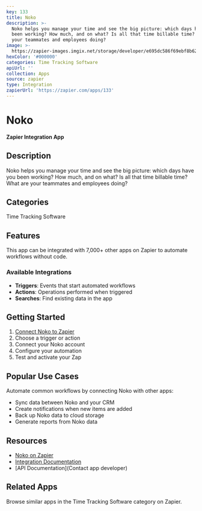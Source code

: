 ```yaml
---
key: 133
title: Noko
description: >-
  Noko helps you manage your time and see the big picture: which days have you
  been working? How much, and on what? Is all that time billable time? What are
  your teammates and employees doing?
image: >-
  https://zapier-images.imgix.net/storage/developer/e695dc586f69ebf8b62f7352b4e33f8a.png?auto=format%2Ccompress&ixlib=python-3.0.0&q=50
hexColor: '#000000'
categories: Time Tracking Software
apiUrl: ''
collection: Apps
source: zapier
type: Integration
zapierUrl: 'https://zapier.com/apps/133'
---
```

# Noko

**Zapier Integration App**

## Description

Noko helps you manage your time and see the big picture: which days have you been working? How much, and on what? Is all that time billable time? What are your teammates and employees doing?

## Categories

Time Tracking Software

## Features

This app can be integrated with 7,000+ other apps on Zapier to automate workflows without code.

### Available Integrations

- **Triggers**: Events that start automated workflows
- **Actions**: Operations performed when triggered
- **Searches**: Find existing data in the app

## Getting Started

1. [Connect Noko to Zapier](https://zapier.com/apps/133)
2. Choose a trigger or action
3. Connect your Noko account
4. Configure your automation
5. Test and activate your Zap

## Popular Use Cases

Automate common workflows by connecting Noko with other apps:

- Sync data between Noko and your CRM
- Create notifications when new items are added
- Back up Noko data to cloud storage
- Generate reports from Noko data

## Resources

- [Noko on Zapier](https://zapier.com/apps/133)
- [Integration Documentation](https://zapier.com/apps/133/integrations)
- [API Documentation](Contact app developer)

## Related Apps

Browse similar apps in the Time Tracking Software category on Zapier.

